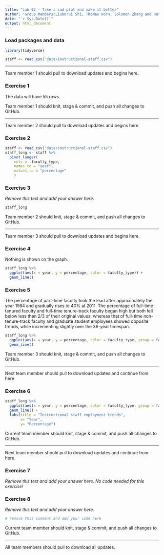 ```yaml
---
title: "Lab 02 - Take a sad plot and make it better"
author: "Group Members:Liuborui Shi, Thomas Horn, Solomon Zhang and Ruth Ashadu"
date: "`r Sys.Date()`"
output: html_document
---
```


### Load packages and data

```r
library(tidyverse) 
```

```r
staff <- read_csv("data/instructional-staff.csv")
```


--------


Team member 1 should pull to download updates and begins here.



### Exercise 1

The data will have 55 rows.


Team member 1 should knit, stage & commit, and push all changes to GitHub.

--------

Team member 2 should pull to download updates and begins here.

### Exercise 2

```r
staff <- read_csv("data/instructional-staff.csv")
staff_long <- staff %>%
  pivot_longer(
    cols = -faculty_type, 
    names_to = "year",
    values_to = "percentage"
    )
```


### Exercise 3

*Remove this text and add your answer here.*

```r
staff_long

```


Team member 2 should knit, stage & commit, and push all changes to GitHub.

--------

Team member 3 should pull to download updates and begins here.


### Exercise 4

Nothing is shown on the graph.

```r
staff_long %>%
  ggplot(aes(x = year, y = percentage, color = faculty_type)) +
  geom_line() 
```


### Exercise 5

The percentage of part-time faculty took the lead after approximately the year 1984 and gradually rises to 40% at 2011. The percentage of full-time tenured faculty and full-time tenure-track faculty began high but both fell below less than 2/3 of their original values, whereas that of full-time non-tenure-track faculty and graduate student employees showed opposite trends, while incrementing slightly over the 36-year timespan.

```r
staff_long %>%
  ggplot(aes(x = year, y = percentage, color = faculty_type, group = faculty_type)) +
  geom_line()

```


Team member 3 should knit, stage & commit, and push all changes to GitHub.

--------

Next team member should pull to download updates and continue from here.


### Exercise 6



```r
staff_long %>%
  ggplot(aes(x = year, y = percentage, color = faculty_type, group = faculty_type)) +
  geom_line() +
  labs(title = "Instructional staff employment trends",
       x= "Year",
       y= "Percentage")
```


Current team member should knit, stage & commit, and push all changes to GitHub.

--------

Next team member should pull to download updates and continue from here.


### Exercise 7

*Remove this text and add your answer here. No code needed for this exercise!*


### Exercise 8

*Remove this text and add your answer here.*

```r
# remove this comment and add your code here
```


Current team member should knit, stage & commit, and push all changes to GitHub.

--------

All team members should pull to download all updates.


